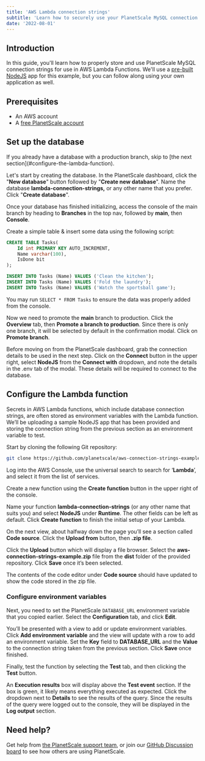 ```yaml
---
title: 'AWS Lambda connection strings'
subtitle: 'Learn how to securely use your PlanetScale MySQL connection strings with AWS Lambda Functions'
date: '2022-08-01'
---
```



## Introduction

In this guide, you'll learn how to properly store and use PlanetScale MySQL connection strings for use in AWS Lambda Functions. We'll use a [pre-built NodeJS](https://github.com/planetscale/aws-connection-strings-example) app for this example, but you can follow along using your own application as well.

## Prerequisites

- An AWS account
- A [free PlanetScale account](https://auth.planetscale.com/sign-up)

## Set up the database

<InfoBlock type='note'>
  If you already have a database with a production branch, skip to [the next section](#configure-the-lambda-function).
</InfoBlock>

Let's start by creating the database. In the PlanetScale dashboard, click the "**New database**" button followed by "**Create new database**". Name the database **lambda-connection-strings,** or any other name that you prefer. Click "**Create database**".

<ImageBlock alt='The PlanetScale dashboard' src={dashboard} />

<ImageBlock alt='The new database modal' src={create} />

Once your database has finished initializing, access the console of the main branch by heading to **Branches** in the top nav, followed by **main**, then **Console**.

<ImageBlock alt='The dashboard branches tab' src={branches} />

<ImageBlock alt='The console' src={console} />

Create a simple table & insert some data using the following script:

```sql
CREATE TABLE Tasks(
	Id int PRIMARY KEY AUTO_INCREMENT,
	Name varchar(100),
	IsDone bit
);

INSERT INTO Tasks (Name) VALUES ('Clean the kitchen');
INSERT INTO Tasks (Name) VALUES ('Fold the laundry');
INSERT INTO Tasks (Name) VALUES ('Watch the sportsball game');
```

You may run `SELECT * FROM Tasks` to ensure the data was properly added from the console.

<ImageBlock alt='Records from the console' src={select} />

Now we need to promote the **main** branch to production. Click the **Overview** tab, then **Promote a branch to production**. Since there is only one branch, it will be selected by default in the confirmation modal. Click on **Promote branch**.

<ImageBlock alt='The option to promote a branch' src={production} />

<ImageBlock alt='The modal to promote to production branch' src={promote} />

Before moving on from the PlanetScale dashboard, grab the connection details to be used in the next step. Click on the **Connect** button in the upper right, select **NodeJS** from the **Connect with** dropdown, and note the details in the .env tab of the modal. These details will be required to connect to the database.

<ImageBlock alt='The dashboard after the database has been promoted' src={promoted} />

<ImageBlock alt='The connection string for this database' src={connect} />

## Configure the Lambda function

Secrets in AWS Lambda functions, which include database connection strings, are often stored as environment variables with the Lambda function. We’ll be uploading a sample NodeJS app that has been provided and storing the connection string from the previous section as an environment variable to test.

Start by cloning the following Git repository:

```bash
git clone https://github.com/planetscale/aws-connection-strings-example.git
```

Log into the AWS Console, use the universal search to search for ‘**Lambda**’, and select it from the list of services.

<ImageBlock alt='Search for Lambda in the AWS Console' src={aws} />

Create a new function using the **Create function** button in the upper right of the console.

<ImageBlock alt='The default view of Lambda functions' src={functions} />

Name your function **lambda-connection-strings** (or any other name that suits you) and select **NodeJS** under **Runtime**. The other fields can be left as default. Click **Create function** to finish the initial setup of your Lambda.

<ImageBlock alt='The view to create a Lambda function' src={createFunction} />

On the next view, about halfway down the page you’ll see a section called **Code source**. Click the **Upload from** button, then **.zip file**.

<ImageBlock alt='The default NodeJS Lambda function' src={node} />

Click the **Upload** button which will display a file browser. Select the **aws-connection-strings-example.zip** file from the **dist** folder of the provided repository. Click **Save** once it’s been selected.

<ImageBlock alt='The modal to upload code' src={upload} />

The contents of the code editor under **Code source** should have updated to show the code stored in the zip file.

<ImageBlock alt='The code of the Lambda function that was uploaded' src={source} />

### Configure environment variables

Next, you need to set the PlanetScale `DATABASE_URL` environment variable that you copied earlier. Select the **Configuration** tab, and click **Edit**.

<ImageBlock alt='The configuration tab' src={configuration} />

You’ll be presented with a view to add or update environment variables. Click **Add environment variable** and the view will update with a row to add an environment variable. Set the **Key** field to **DATABASE_URL** and the **Value** to the connection string taken from the previous section. Click **Save** once finished.

<ImageBlock alt='The view to manage environment variables' src={environmentVariables} />

Finally, test the function by selecting the **Test** tab, and then clicking the **Test** button.

<ImageBlock alt='The test tab' src={test} />

An **Execution results** box will display above the **Test event** section. If the box is green, it likely means everything executed as expected. Click the dropdown next to **Details** to see the results of the query. Since the results of the query were logged out to the console, they will be displayed in the **Log output** section.

<ImageBlock alt='The execution results' src={success} />

## Need help?

Get help from [the PlanetScale support team](https://support.planetscale.com), or join our [GitHub Discussion board](https://github.com/planetscale/discussion/discussions) to see how others are using PlanetScale.
